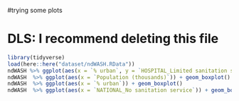 #trying some plots

# DLS: I recommend deleting this file

```r
library(tidyverse)
load(here::here("dataset/ndWASH.RData"))
ndWASH %>% ggplot(aes(x = `% urban`, y = `HOSPITAL_Limited sanitation services`)) + geom_point()
ndWASH  %>% ggplot(aes(x = `Population (thousands)`)) + geom_boxplot()
ndWASH  %>% ggplot(aes(x = `% urban`)) + geom_boxplot()
ndWASH  %>% ggplot(aes(x = `NATIONAL_No sanitation service`)) + geom_boxplot()

```

